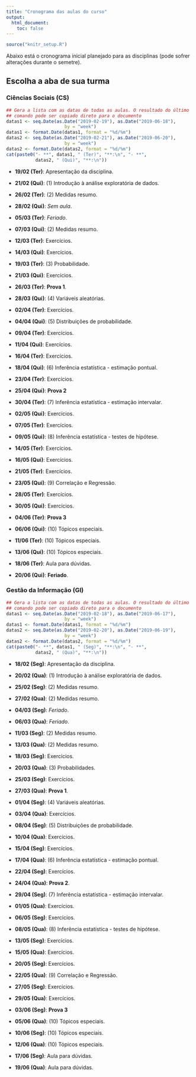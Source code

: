 ```yaml
---
title: "Cronograma das aulas do curso"
output:
  html_document:
    toc: false
---
```


```r
source("knitr_setup.R")
```

Abaixo está o cronograma inicial planejado para as disciplinas (pode
sofrer alterações durante o semetre).

## Escolha a aba de sua turma {.tabset}

### Ciências Sociais (CS)

```r
## Gera a lista com as datas de todas as aulas. O resultado do último
## comando pode ser copiado direto para o documento
datas1 <- seq.Date(as.Date("2019-02-19"), as.Date("2019-06-18"),
                      by = "week")
datas1 <- format.Date(datas1, format = "%d/%m")
datas2 <- seq.Date(as.Date("2019-02-21"), as.Date("2019-06-20"),
                      by = "week")
datas2 <- format.Date(datas2, format = "%d/%m")
cat(paste0("- **", datas1, " (Ter)", "**:\n", "- **",
           datas2, " (Qui)", "**:\n"))
```

- **19/02 (Ter)**: Apresentação da disciplina.
- **21/02 (Qui)**: (1) Introdução à análise exploratória de dados.
- **26/02 (Ter)**: (2) Medidas resumo.
- **28/02 (Qui)**: *Sem aula*.
- **05/03 (Ter)**: *Feriado*.
- **07/03 (Qui)**: (2) Medidas resumo.
- **12/03 (Ter)**: Exercícios.
- **14/03 (Qui)**: Exercícios.
- **19/03 (Ter)**: (3) Probabilidade.
- **21/03 (Qui)**: Exercícios.
- **26/03 (Ter)**: **Prova 1**.

- **28/03 (Qui)**: (4) Variáveis aleatórias.
- **02/04 (Ter)**: Exercícios.
- **04/04 (Qui)**: (5) Distribuições de probabilidade.
- **09/04 (Ter)**: Exercícios.
- **11/04 (Qui)**: Exercícios.
- **16/04 (Ter)**: Exercícios.
- **18/04 (Qui)**: (6) Inferência estatística - estimação pontual.
- **23/04 (Ter)**: Exercícios.
- **25/04 (Qui)**: **Prova 2**

- **30/04 (Ter)**: (7) Inferência estatística - estimação intervalar.
- **02/05 (Qui)**: Exercícios.
- **07/05 (Ter)**: Exercícios.
- **09/05 (Qui)**: (8) Inferência estatística - testes de hipótese.
- **14/05 (Ter)**: Exercícios.
- **16/05 (Qui)**: Exercícios.
- **21/05 (Ter)**: Exercícios.
- **23/05 (Qui)**: (9) Correlação e Regressão.
- **28/05 (Ter)**: Exercícios.
- **30/05 (Qui)**: Exercícios.
- **04/06 (Ter)**: **Prova 3**

- **06/06 (Qui)**: (10) Tópicos especiais.
- **11/06 (Ter)**: (10) Tópicos especiais.
- **13/06 (Qui)**: (10) Tópicos especiais.
- **18/06 (Ter)**: Aula para dúvidas.
- **20/06 (Qui)**: **Feriado**.


### Gestão da Informação (GI)

```r
## Gera a lista com as datas de todas as aulas. O resultado do último
## comando pode ser copiado direto para o documento
datas1 <- seq.Date(as.Date("2019-02-18"), as.Date("2019-06-17"),
                      by = "week")
datas1 <- format.Date(datas1, format = "%d/%m")
datas2 <- seq.Date(as.Date("2019-02-20"), as.Date("2019-06-19"),
                      by = "week")
datas2 <- format.Date(datas2, format = "%d/%m")
cat(paste0("- **", datas1, " (Seg)", "**:\n", "- **",
           datas2, " (Qua)", "**:\n"))
```

- **18/02 (Seg)**: Apresentação da disciplina.
- **20/02 (Qua)**: (1) Introdução à análise exploratória de dados.
- **25/02 (Seg)**: (2) Medidas resumo.
- **27/02 (Qua)**: (2) Medidas resumo.
- **04/03 (Seg)**: *Feriado*.
- **06/03 (Qua)**: *Feriado*.
- **11/03 (Seg)**: (2) Medidas resumo.
- **13/03 (Qua)**: (2) Medidas resumo.
- **18/03 (Seg)**: Exercícios.
- **20/03 (Qua)**: (3) Probabilidades.
- **25/03 (Seg)**: Exercícios.
- **27/03 (Qua)**: **Prova 1**.

- **01/04 (Seg)**: (4) Variáveis aleatórias.
- **03/04 (Qua)**: Exercícios.
- **08/04 (Seg)**: (5) Distribuições de probabilidade.
- **10/04 (Qua)**: Exercícios.
- **15/04 (Seg)**: Exercícios.
- **17/04 (Qua)**: (6) Inferência estatística - estimação pontual.
- **22/04 (Seg)**: Exercícios.
- **24/04 (Qua)**: **Prova 2**.

- **29/04 (Seg)**: (7) Inferência estatística - estimação intervalar.
- **01/05 (Qua)**: Exercícios.
- **06/05 (Seg)**: Exercícios.
- **08/05 (Qua)**: (8) Inferência estatística - testes de hipótese.
- **13/05 (Seg)**: Exercícios.
- **15/05 (Qua)**: Exercícios.
- **20/05 (Seg)**: Exercícios.
- **22/05 (Qua)**: (9) Correlação e Regressão.
- **27/05 (Seg)**: Exercícios.
- **29/05 (Qua)**: Exercícios.
- **03/06 (Seg)**: **Prova 3**

- **05/06 (Qua)**: (10) Tópicos especiais.
- **10/06 (Seg)**: (10) Tópicos especiais.
- **12/06 (Qua)**: (10) Tópicos especiais.
- **17/06 (Seg)**: Aula para dúvidas.
- **19/06 (Qua)**: Aula para dúvidas.
